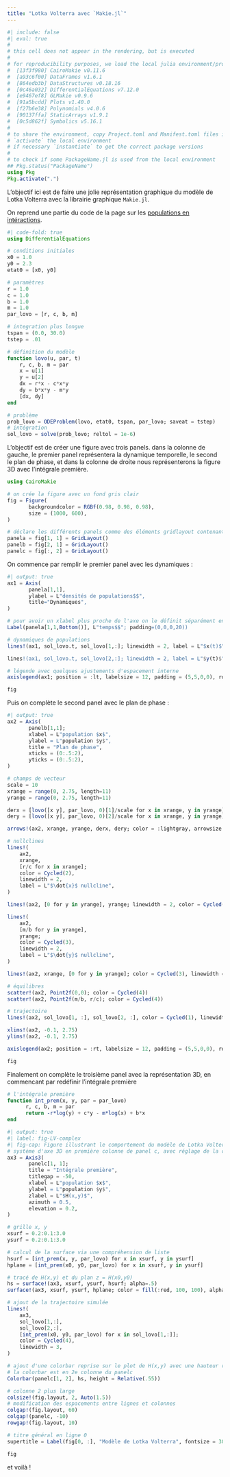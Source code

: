 ```yaml
---
title: "Lotka Volterra avec `Makie.jl`"
---
```


<!-- load local julia environment (freeze package versions) -->

```julia
#| include: false
#| eval: true
#
# this cell does not appear in the rendering, but is executed
#
# for reproducibility purposes, we load the local julia environment/project, containing
#  [13f3f980] CairoMakie v0.11.6
#  [a93c6f00] DataFrames v1.6.1
#  [864edb3b] DataStructures v0.18.16
#  [0c46a032] DifferentialEquations v7.12.0
#  [e9467ef8] GLMakie v0.9.6
#  [91a5bcdd] Plots v1.40.0
#  [f27b6e38] Polynomials v4.0.6
#  [90137ffa] StaticArrays v1.9.1
#  [0c5d862f] Symbolics v5.16.1
#
# to share the environment, copy Project.toml and Manifest.toml files in some directory
# `activate` the local environment
# if necessary `instantiate` to get the correct package versions
#
# to check if some PackageName.jl is used from the local environment
## Pkg.status("PackageName")
using Pkg
Pkg.activate(".")
```


L'objectif ici est de faire une jolie représentation graphique du modèle de Lotka Volterra avec la librairie graphique `Makie.jl`.

On reprend une partie du code de la page sur les [populations en intéractions](pop_interactions.qmd).

```julia
#| code-fold: true
using DifferentialEquations

# conditions initiales
x0 = 1.0
y0 = 2.3
etat0 = [x0, y0]

# paramètres
r = 1.0
c = 1.0
b = 1.0
m = 1.0
par_lovo = [r, c, b, m]

# integration plus longue
tspan = (0.0, 30.0)
tstep = .01

# définition du modèle
function lovo(u, par, t)
    r, c, b, m = par
    x = u[1]
    y = u[2]
    dx = r*x - c*x*y
    dy = b*x*y - m*y
    [dx, dy]
end

# problème
prob_lovo = ODEProblem(lovo, etat0, tspan, par_lovo; saveat = tstep)
# intégration
sol_lovo = solve(prob_lovo; reltol = 1e-6)
```

L'objectif est de créer une figure avec trois panels. dans la colonne de gauche, le premier panel représentera la dynamique temporelle, le second le plan de phase, et dans la colonne de droite nous représenterons la figure 3D avec l'intégrale première.

```julia
using CairoMakie

# on crée la figure avec un fond gris clair
fig = Figure(
       backgroundcolor = RGBf(0.98, 0.98, 0.98),
       size = (1000, 600),
)

# déclare les différents panels comme des éléments gridlayout contenant les plots
panela = fig[1, 1] = GridLayout()
panelb = fig[2, 1] = GridLayout()
panelc = fig[:, 2] = GridLayout()
```

On commence par remplir le premier panel avec les dynamiques :

```julia
#| output: true
ax1 = Axis(
       panela[1,1],
       ylabel = L"densités de populations$$",
       title="Dynamiques",
)

# pour avoir un xlabel plus proche de l'axe on le définit séparément en réglant manuellement l'espacement/padding
Label(panela[1,1,Bottom()], L"temps$$"; padding=(0,0,0,20))

# dynamiques de populations
lines!(ax1, sol_lovo.t, sol_lovo[1,:]; linewidth = 2, label = L"$x(t)$")

lines!(ax1, sol_lovo.t, sol_lovo[2,:]; linewidth = 2, label = L"$y(t)$")

# légende avec quelques ajustements d'espacement interne
axislegend(ax1; position = :lt, labelsize = 12, padding = (5,5,0,0), rowgap = -5)

fig
```

Puis on complète le second panel avec le plan de phase :

```julia
#| output: true
ax2 = Axis(
       panelb[1,1];
       xlabel = L"population $x$",
       ylabel = L"population $y$",
       title = "Plan de phase",
       xticks = (0:.5:2),
       yticks = (0:.5:2),
)

# champs de vecteur
scale = 10
xrange = range(0, 2.75, length=11)
yrange = range(0, 2.75, length=11)

derx = [lovo([x y], par_lovo, 0)[1]/scale for x in xrange, y in yrange]
dery = [lovo([x y], par_lovo, 0)[2]/scale for x in xrange, y in yrange]

arrows!(ax2, xrange, yrange, derx, dery; color = :lightgray, arrowsize = 10)

# nullclines
lines!(
    ax2,
    xrange,
    [r/c for x in xrange];
    color = Cycled(2),
    linewidth = 2,
    label = L"$\dot{x}$ nullcline",
)

lines!(ax2, [0 for y in yrange], yrange; linewidth = 2, color = Cycled(2))

lines!(
    ax2,
    [m/b for y in yrange],
    yrange;
    color = Cycled(3),
    linewidth = 2,
    label = L"$\dot{y}$ nullcline",
)

lines!(ax2, xrange, [0 for y in yrange]; color = Cycled(3), linewidth = 2)

# équilibres
scatter!(ax2, Point2f(0,0); color = Cycled(4))
scatter!(ax2, Point2f(m/b, r/c); color = Cycled(4))

# trajectoire
lines!(ax2, sol_lovo[1, :], sol_lovo[2, :], color = Cycled(1), linewidth = 2)

xlims!(ax2, -0.1, 2.75)
ylims!(ax2, -0.1, 2.75)

axislegend(ax2; position = :rt, labelsize = 12, padding = (5,5,0,0), rowgap = -5)

fig
```

Finalement on complète le troisième panel avec la représentation 3D, en commencant par redéfinir l'intégrale première

```julia
# l'intégrale première
function int_prem(x, y, par = par_lovo)
      r, c, b, m = par
      return -r*log(y) + c*y - m*log(x) + b*x
end
```


```julia
#| output: true
#| label: fig-LV-complex
#| fig-cap: Figure illustrant le comportement du modèle de Lotka Volterra
# système d'axe 3D en première colonne de panel c, avec réglage de la caméra
ax3 = Axis3(
       panelc[1, 1];
       title = "Intégrale première",
       titlegap = -50,
       xlabel = L"population $x$",
       ylabel = L"population $y$",
       zlabel = L"$H(x,y)$",
       azimuth = 0.5,
       elevation = 0.2,
)

# grille x, y
xsurf = 0.2:0.1:3.0
ysurf = 0.2:0.1:3.0

# calcul de la surface via une compréhension de liste
hsurf = [int_prem(x, y, par_lovo) for x in xsurf, y in ysurf]
hplane = [int_prem(x0, y0, par_lovo) for x in xsurf, y in ysurf]

# tracé de H(x,y) et du plan z = H(x0,y0)
hs = surface!(ax3, xsurf, ysurf, hsurf; alpha=.5)
surface!(ax3, xsurf, ysurf, hplane; color = fill(:red, 100, 100), alpha = .3)

# ajout de la trajectoire simulée
lines!(
    ax3,
    sol_lovo[1,:],
    sol_lovo[2,:],
    [int_prem(x0, y0, par_lovo) for x in sol_lovo[1,:]];
    color = Cycled(4),
    linewidth = 3,
)

# ajout d'une colorbar reprise sur le plot de H(x,y) avec une hauteur relative sur la colonne
# la colorbar est en 2e colonne du panelc
Colorbar(panelc[1, 2], hs, height = Relative(.55))

# colonne 2 plus large
colsize!(fig.layout, 2, Auto(1.5))
# modification des espacements entre lignes et colonnes
colgap!(fig.layout, 60)
colgap!(panelc, -10)
rowgap!(fig.layout, 10)

# titre général en ligne 0
supertitle = Label(fig[0, :], "Modèle de Lotka Volterra", fontsize = 30)

fig
```

et voilà !
